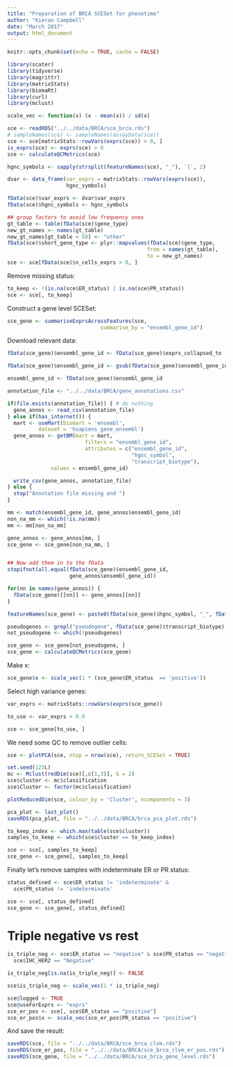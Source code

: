 ```yaml
---
title: "Preparation of BRCA SCESet for phenotime"
author: "Kieran Campbell"
date: "March 2017"
output: html_document
---
```


```r
knitr::opts_chunk$set(echo = TRUE, cache = FALSE)

library(scater)
library(tidyverse)
library(magrittr)
library(matrixStats)
library(biomaRt)
library(curl)
library(mclust)

scale_vec <- function(x) (x - mean(x)) / sd(x)
```


```r
sce <- readRDS("../../data/BRCA/sce_brca.rds")
# sampleNames(sce) <- sampleNames(assayData(sce))
sce <- sce[matrixStats::rowVars(exprs(sce)) > 0, ]
is_exprs(sce) <- exprs(sce) > 0
sce <- calculateQCMetrics(sce)

hgnc_symbols <- sapply(strsplit(featureNames(sce), "_"), `[`, 2)

dvar <- data_frame(var_exprs = matrixStats::rowVars(exprs(sce)),
                   hgnc_symbols)

fData(sce)$var_exprs <- dvar$var_exprs
fData(sce)$hgnc_symbols <- hgnc_symbols

## group factors to avoid low frequency ones
gt_table <- table(fData(sce)$gene_type)
new_gt_names <- names(gt_table)
new_gt_names[gt_table < 50] <- "other"
fData(sce)$short_gene_type <- plyr::mapvalues(fData(sce)$gene_type,
                                             from = names(gt_table),
                                             to = new_gt_names)
sce <- sce[fData(sce)$n_cells_exprs > 0, ]
```

Remove missing status:

```r
to_keep <- !(is.na(sce$ER_status) | is.na(sce$PR_status))
sce <- sce[, to_keep]
```

Construct a gene level SCESet:

```r
sce_gene <- summariseExprsAcrossFeatures(sce,
                              summarise_by = "ensembl_gene_id")
```

Download relevant data:

```r
fData(sce_gene)$ensembl_gene_id <- fData(sce_gene)$exprs_collapsed_to

fData(sce_gene)$ensembl_gene_id <- gsub(fData(sce_gene)$ensembl_gene_id, pattern = "\\.[0-9]+", replacement = "")

ensembl_gene_id <- fData(sce_gene)$ensembl_gene_id

annotation_file <- "../../data/BRCA/gene_annotations.csv"

if(file.exists(annotation_file)) { # do nothing
  gene_annos <- read_csv(annotation_file)
} else if(has_internet()) {
  mart <- useMart(biomart = 'ensembl', 
          dataset = 'hsapiens_gene_ensembl')
  gene_annos <- getBM(mart = mart, 
                         filters = "ensembl_gene_id",
                         attributes = c("ensembl_gene_id",
                                        "hgnc_symbol",
                                        "transcript_biotype"),
              values = ensembl_gene_id)

  write_csv(gene_annos, annotation_file)
} else {
  stop("Annotation file missing and ")
}

mm <- match(ensembl_gene_id, gene_annos$ensembl_gene_id)
non_na_mm <- which(!is.na(mm))
mm <- mm[non_na_mm]

gene_annos <- gene_annos[mm, ]
sce_gene <- sce_gene[non_na_mm, ]


## Now add them in to the fData
stopifnot(all.equal(fData(sce_gene)$ensembl_gene_id,
                    gene_annos$ensembl_gene_id))

for(nn in names(gene_annos)) {
  fData(sce_gene)[[nn]] <- gene_annos[[nn]]
}

featureNames(sce_gene) <- paste0(fData(sce_gene)$hgnc_symbol, "_", fData(sce_gene)$ensembl_gene_id)

```

```r
pseudogenes <- grepl("pseudogene", fData(sce_gene)$transcript_biotype)
not_pseudogene <- which(!pseudogenes)

sce_gene <- sce_gene[not_pseudogene, ]
sce_gene <- calculateQCMetrics(sce_gene)
```

Make x:

```r
sce_gene$x <- scale_vec(1 * (sce_gene$ER_status  == 'positive'))
```

Select high variance genes:

```r
var_exprs <- matrixStats::rowVars(exprs(sce_gene))

to_use <- var_exprs > 0.9

sce <- sce_gene[to_use, ]
```

We need some QC to remove outlier cells:

```r
sce <- plotPCA(sce, ntop = nrow(sce), return_SCESet = TRUE)

set.seed(123L)
mc <- Mclust(redDim(sce)[,c(1,3)], G = 2)
sce$cluster <- mc$classification
sce$Cluster <- factor(mc$classification)

plotReducedDim(sce, colour_by = 'Cluster', ncomponents = 3)

pca_plot <- last_plot()
saveRDS(pca_plot, file = "../../data/BRCA/brca_pca_plot.rds")

to_keep_index <- which.max(table(sce$cluster))
samples_to_keep <- which(sce$cluster == to_keep_index)

sce <- sce[, samples_to_keep]
sce_gene <- sce_gene[, samples_to_keep]
```

Finally let's remove samples with indeterminate ER or PR status:

```r
status_defined <- sce$ER_status != 'indeterminate' &
  sce$PR_status != 'indeterminate'

sce <- sce[, status_defined]
sce_gene <- sce_gene[, status_defined]
```

# Triple negative vs rest

```r

is_triple_neg <- sce$ER_status == "negative" & sce$PR_status == "negative" &
  sce$IHC_HER2 == "Negative"

is_triple_neg[is.na(is_triple_neg)] <- FALSE

sce$is_triple_neg <- scale_vec(1 * is_triple_neg)
```

```r
sce@logged <- TRUE
sce@useForExprs <- "exprs"
sce_er_pos <- sce[, sce$ER_status == "positive"]
sce_er_pos$x <- scale_vec(sce_er_pos$PR_status == "positive")
```

And save the result:

```r
saveRDS(sce, file = "../../data/BRCA/sce_brca_clvm.rds")
saveRDS(sce_er_pos, file = "../../data/BRCA/sce_brca_clvm_er_pos.rds")
saveRDS(sce_gene, file = "../../data/BRCA/sce_brca_gene_level.rds")
```